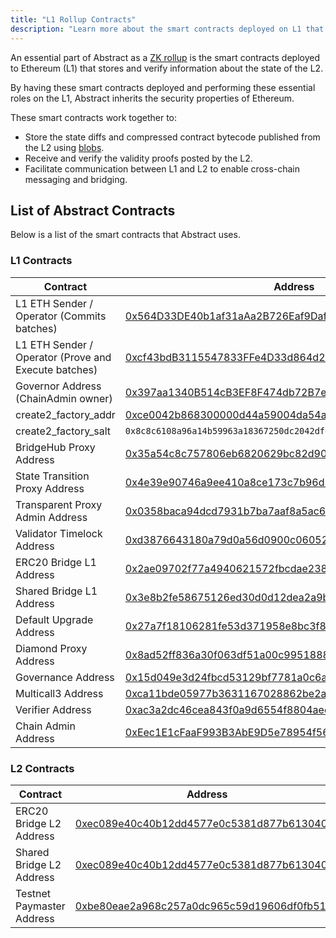 ```yaml
---
title: "L1 Rollup Contracts"
description: "Learn more about the smart contracts deployed on L1 that enable Abstract to inherit the security properties of Ethereum."
---
```


An essential part of Abstract as a [ZK rollup](/how-abstract-works/architecture/layer-2s#what-is-a-zk-rollup)
is the smart contracts deployed to Ethereum (L1) that stores and verify information about the
state of the L2.

By having these smart contracts deployed and performing these essential
roles on the L1, Abstract inherits the security properties of Ethereum.

These smart contracts work together to:

- Store the state diffs and compressed contract bytecode published from the L2 using [blobs](https://info.etherscan.com/what-is-a-blob/).
- Receive and verify the validity proofs posted by the L2.
- Facilitate communication between L1 and L2 to enable
  cross-chain messaging and bridging.

## List of Abstract Contracts

Below is a list of the smart contracts that Abstract uses.

### L1 Contracts

| **Contract**                                         | **Address**                                                                                                                   |
| ---------------------------------------------------- | ----------------------------------------------------------------------------------------------------------------------------- |
| L1 ETH Sender / Operator (Commits batches)           | [0x564D33DE40b1af31aAa2B726Eaf9Dafbaf763577](https://sepolia.etherscan.io/address/0x564D33DE40b1af31aAa2B726Eaf9Dafbaf763577) |
| L1 ETH Sender / Operator (Prove and Execute batches) | [0xcf43bdB3115547833FFe4D33d864d25135012648](https://sepolia.etherscan.io/address/0xcf43bdB3115547833FFe4D33d864d25135012648) |
| Governor Address (ChainAdmin owner)                  | [0x397aa1340B514cB3EF8F474db72B7e62C9159C63](https://sepolia.etherscan.io/address/0x397aa1340B514cB3EF8F474db72B7e62C9159C63) |
| create2_factory_addr                                 | [0xce0042b868300000d44a59004da54a005ffdcf9f](https://sepolia.etherscan.io/address/0xce0042b868300000d44a59004da54a005ffdcf9f) |
| create2_factory_salt                                 | `0x8c8c6108a96a14b59963a18367250dc2042dfe62da8767d72ffddb03f269ffcc`                                                          |
| BridgeHub Proxy Address                              | [0x35a54c8c757806eb6820629bc82d90e056394c92](https://sepolia.etherscan.io/address/0x35a54c8c757806eb6820629bc82d90e056394c92) |
| State Transition Proxy Address                       | [0x4e39e90746a9ee410a8ce173c7b96d3afed444a5](https://sepolia.etherscan.io/address/0x4e39e90746a9ee410a8ce173c7b96d3afed444a5) |
| Transparent Proxy Admin Address                      | [0x0358baca94dcd7931b7ba7aaf8a5ac6090e143a5](https://sepolia.etherscan.io/address/0x0358baca94dcd7931b7ba7aaf8a5ac6090e143a5) |
| Validator Timelock Address                           | [0xd3876643180a79d0a56d0900c060528395f34453](https://sepolia.etherscan.io/address/0xd3876643180a79d0a56d0900c060528395f34453) |
| ERC20 Bridge L1 Address                              | [0x2ae09702f77a4940621572fbcdae2382d44a2cba](https://sepolia.etherscan.io/address/0x2ae09702f77a4940621572fbcdae2382d44a2cba) |
| Shared Bridge L1 Address                             | [0x3e8b2fe58675126ed30d0d12dea2a9bda72d18ae](https://sepolia.etherscan.io/address/0x3e8b2fe58675126ed30d0d12dea2a9bda72d18ae) |
| Default Upgrade Address                              | [0x27a7f18106281fe53d371958e8bc3f833694d24a](https://sepolia.etherscan.io/address/0x27a7f18106281fe53d371958e8bc3f833694d24a) |
| Diamond Proxy Address                                | [0x8ad52ff836a30f063df51a00c99518880b8b36ac](https://sepolia.etherscan.io/address/0x8ad52ff836a30f063df51a00c99518880b8b36ac) |
| Governance Address                                   | [0x15d049e3d24fbcd53129bf7781a0c6a506690ff2](https://sepolia.etherscan.io/address/0x15d049e3d24fbcd53129bf7781a0c6a506690ff2) |
| Multicall3 Address                                   | [0xca11bde05977b3631167028862be2a173976ca11](https://sepolia.etherscan.io/address/0xca11bde05977b3631167028862be2a173976ca11) |
| Verifier Address                                     | [0xac3a2dc46cea843f0a9d6554f8804aed18ff0795](https://sepolia.etherscan.io/address/0xac3a2dc46cea843f0a9d6554f8804aed18ff0795) |
| Chain Admin Address                                  | [0xEec1E1cFaaF993B3AbE9D5e78954f5691e719838](https://sepolia.etherscan.io/address/0xEec1E1cFaaF993B3AbE9D5e78954f5691e719838) |

### L2 Contracts

| **Contract** | **Address**                                                                                                                   |
| ------------ | ----------------------------------------------------------------------------------------------------------------------------- |
| ERC20 Bridge L2 Address | [0xec089e40c40b12dd4577e0c5381d877b613040ec](https://sepolia.abscan.org/address/0xec089e40c40b12dd4577e0c5381d877b613040ec) |
| Shared Bridge L2 Address | [0xec089e40c40b12dd4577e0c5381d877b613040ec](https://sepolia.abscan.org/address/0xec089e40c40b12dd4577e0c5381d877b613040ec) |
| Testnet Paymaster Address | [0xbe80eae2a968c257a0dc965c59d19606df0fb518](https://sepolia.abscan.org/address/0xbe80eae2a968c257a0dc965c59d19606df0fb518) |
  

